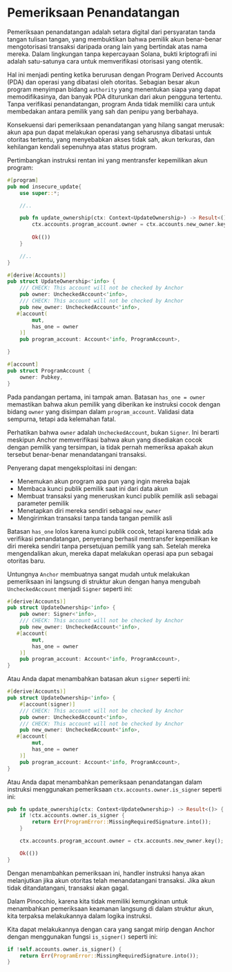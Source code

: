 
# Pemeriksaan Penandatangan

Pemeriksaan penandatangan adalah setara digital dari persyaratan tanda tangan tulisan tangan, yang membuktikan bahwa pemilik akun benar-benar mengotorisasi transaksi daripada orang lain yang bertindak atas nama mereka. Dalam lingkungan tanpa kepercayaan Solana, bukti kriptografi ini adalah satu-satunya cara untuk memverifikasi otorisasi yang otentik.

Hal ini menjadi penting ketika berurusan dengan Program Derived Accounts (PDA) dan operasi yang dibatasi oleh otoritas. Sebagian besar akun program menyimpan bidang `authority` yang menentukan siapa yang dapat memodifikasinya, dan banyak PDA diturunkan dari akun pengguna tertentu. Tanpa verifikasi penandatangan, program Anda tidak memiliki cara untuk membedakan antara pemilik yang sah dan penipu yang berbahaya.

Konsekuensi dari pemeriksaan penandatangan yang hilang sangat merusak: akun apa pun dapat melakukan operasi yang seharusnya dibatasi untuk otoritas tertentu, yang menyebabkan akses tidak sah, akun terkuras, dan kehilangan kendali sepenuhnya atas status program.

<ArticleSection name="Anchor" id="anchor" level="h2" />

Pertimbangkan instruksi rentan ini yang mentransfer kepemilikan akun program:

```rust
#[program]
pub mod insecure_update{
    use super::*;

    //..

    pub fn update_ownership(ctx: Context<UpdateOwnership>) -> Result<()> {
        ctx.accounts.program_account.owner = ctx.accounts.new_owner.key();
    
        Ok(())
    }

    //..
}

#[derive(Accounts)]
pub struct UpdateOwnership<'info> {
    /// CHECK: This account will not be checked by Anchor
    pub owner: UncheckedAccount<'info>,
    /// CHECK: This account will not be checked by Anchor
    pub new_owner: UncheckedAccount<'info>,
   #[account(
        mut,
        has_one = owner
    )]
    pub program_account: Account<'info, ProgramAccount>,

}

#[account]
pub struct ProgramAccount {
    owner: Pubkey,
}
```

Pada pandangan pertama, ini tampak aman. Batasan `has_one = owner` memastikan bahwa akun pemilik yang diberikan ke instruksi cocok dengan bidang `owner` yang disimpan dalam `program_account`. Validasi data sempurna, tetapi ada kelemahan fatal.

Perhatikan bahwa `owner` adalah `UncheckedAccount`, bukan `Signer`. Ini berarti meskipun Anchor memverifikasi bahwa akun yang disediakan cocok dengan pemilik yang tersimpan, ia tidak pernah memeriksa apakah akun tersebut benar-benar menandatangani transaksi.

Penyerang dapat mengeksploitasi ini dengan:
- Menemukan akun program apa pun yang ingin mereka bajak
- Membaca kunci publik pemilik saat ini dari data akun
- Membuat transaksi yang meneruskan kunci publik pemilik asli sebagai parameter pemilik
- Menetapkan diri mereka sendiri sebagai `new_owner`
- Mengirimkan transaksi tanpa tanda tangan pemilik asli

Batasan `has_one` lolos karena kunci publik cocok, tetapi karena tidak ada verifikasi penandatangan, penyerang berhasil mentransfer kepemilikan ke diri mereka sendiri tanpa persetujuan pemilik yang sah. Setelah mereka mengendalikan akun, mereka dapat melakukan operasi apa pun sebagai otoritas baru.

Untungnya `Anchor` membuatnya sangat mudah untuk melakukan pemeriksaan ini langsung di struktur akun dengan hanya mengubah `UncheckedAccount` menjadi `Signer` seperti ini:

```rust
#[derive(Accounts)]
pub struct UpdateOwnership<'info> {
    pub owner: Signer<'info>,
    /// CHECK: This account will not be checked by Anchor
    pub new_owner: UncheckedAccount<'info>,
   #[account(
        mut,
        has_one = owner
    )]
    pub program_account: Account<'info, ProgramAccount>,
}
```

Atau Anda dapat menambahkan batasan akun `signer` seperti ini:

```rust
#[derive(Accounts)]
pub struct UpdateOwnership<'info> {
    #[account(signer)]
    /// CHECK: This account will not be checked by Anchor
    pub owner: UncheckedAccount<'info>,
    /// CHECK: This account will not be checked by Anchor
    pub new_owner: UncheckedAccount<'info>,
   #[account(
        mut,
        has_one = owner
    )]
    pub program_account: Account<'info, ProgramAccount>,
}
```

Atau Anda dapat menambahkan pemeriksaan penandatangan dalam instruksi menggunakan pemeriksaan `ctx.accounts.owner.is_signer` seperti ini:

```rust
pub fn update_ownership(ctx: Context<UpdateOwnership>) -> Result<()> {
    if !ctx.accounts.owner.is_signer {
        return Err(ProgramError::MissingRequiredSignature.into());
    }

    ctx.accounts.program_account.owner = ctx.accounts.new_owner.key();

    Ok(())
}
```

Dengan menambahkan pemeriksaan ini, handler instruksi hanya akan melanjutkan jika akun otoritas telah menandatangani transaksi. Jika akun tidak ditandatangani, transaksi akan gagal.

<ArticleSection name="Pinocchio" id="pinocchio" level="h2" />

Dalam Pinocchio, karena kita tidak memiliki kemungkinan untuk menambahkan pemeriksaan keamanan langsung di dalam struktur akun, kita terpaksa melakukannya dalam logika instruksi.

Kita dapat melakukannya dengan cara yang sangat mirip dengan Anchor dengan menggunakan fungsi `is_signer()` seperti ini:

```rust
if !self.accounts.owner.is_signer() {
    return Err(ProgramError::MissingRequiredSignature.into());
}
```
